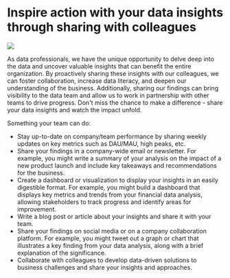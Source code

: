 # Inspire action with your data insights through sharing with colleagues

![](./images/share-insights.png)

As data professionals, we have the unique opportunity to delve deep into the data and uncover valuable insights that can benefit the entire organization. By proactively sharing these insights with our colleagues, we can foster collaboration, increase data literacy, and deepen our understanding of the business. Additionally, sharing our findings can bring visibility to the data team and allow us to work in partnership with other teams to drive progress. Don't miss the chance to make a difference - share your data insights and watch the impact unfold.

Something your team can do:

 - Stay up-to-date on company/team performance by sharing weekly updates on key metrics such as DAU/MAU, high peaks, etc.
 - Share your findings in a company-wide email or newsletter. For example, you might write a summary of your analysis on the impact of a new product launch and include key takeaways and recommendations for the business.
 - Create a dashboard or visualization to display your insights in an easily digestible format. For example, you might build a dashboard that displays key metrics and trends from your financial data analysis, allowing stakeholders to track progress and identify areas for improvement.
 - Write a blog post or article about your insights and share it with your team.
 - Share your findings on social media or on a company collaboration platform. For example, you might tweet out a graph or chart that illustrates a key finding from your data analysis, along with a brief explanation of the significance.
 - Collaborate with colleagues to develop data-driven solutions to business challenges and share your insights and approaches.

